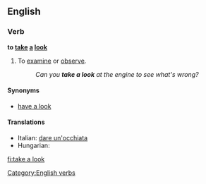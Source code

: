 {{see|Appendix:Collocations of do, have, make, and take}}
==English==

===Verb===
'''to [[take]] [[a]] [[look]]'''

# {{idiom|intransitive}} To [[examine]] or [[observe]].
#:''Can you '''take a look''' at the engine to see what's wrong?''

====Synonyms====
*[[have a look]]

====Translations====
{{trans-top|to examine or observe}}
* Italian: {{idiom}} [[dare un'occhiata]]
* Hungarian: {{t|hu|megnéz}}
{{trans-mid}}
{{trans-bottom}}

[[Category:English verbs]]

[[fi:take a look]]
